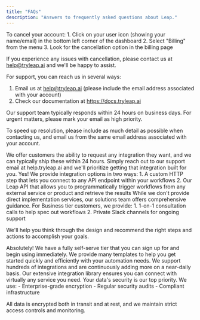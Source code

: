 ```yaml
---
title: "FAQs"
description: "Answers to frequently asked questions about Leap."
---
```


<AccordionGroup>
<Accordion title="How do I cancel my account?">
  To cancel your account:
  1. Click on your user icon (showing your name/email) in the bottom left corner of the dashboard
  2. Select "Billing" from the menu
  3. Look for the cancellation option in the billing page

If you experience any issues with cancellation, please contact us at help@tryleap.ai and we'll be happy to assist.

</Accordion>
<Accordion title="How can I contact support?">
  For support, you can reach us in several ways:

1. Email us at help@tryleap.ai (please include the email address associated with your account)
2. Check our documentation at https://docs.tryleap.ai

Our support team typically responds within 24 hours on business days. For urgent matters, please mark your email as high priority.

To speed up resolution, please include as much detail as possible when contacting us, and email us from the same email address associated with your account.

</Accordion>

<Accordion title="What if Leap doesn't have the integration that I want?">
  We offer customers the ability to request any integration they want, and we
  can typically ship these within 24 hours. Simply reach out to our support
  email at help.tryleap.ai and we'll prioritize getting that integration built
  for you.
</Accordion>

<Accordion title="Can I integrate Leap with my own systems?">
  Yes! We provide integration options in two ways: 1. A custom HTTP step that
  lets you connect to any API endpoint within your workflows 2. Our Leap API
  that allows you to programmatically trigger workflows from any external
  service or product and retrieve the results
</Accordion>

<Accordion title="How can Leap help me design and build workflows?">
  While we don't provide direct implementation services, our solutions team offers comprehensive guidance. For Business tier customers, we provide:
  1. 1-on-1 consultation calls to help spec out workflows
  2. Private Slack channels for ongoing support

We'll help you think through the design and recommend the right steps and actions to accomplish your goals.

</Accordion>

<Accordion title="Can I try Leap by myself?">
  Absolutely! We have a fully self-serve tier that you can sign up for and begin
  using immediately. We provide many templates to help you get started quickly
  and efficiently with your automation needs.
</Accordion>

<Accordion title="How many integrations does Leap support?">
  We support hundreds of integrations and are continuously adding more on a
  near-daily basis. Our extensive integration library ensures you can connect
  with virtually any service you need.
</Accordion>

<Accordion title="How secure is Leap AI for managing my data and workflows?">
  Your data's security is our top priority. We use:
  - Enterprise-grade encryption
  - Regular security audits
  - Compliant infrastructure

All data is encrypted both in transit and at rest, and we maintain strict access controls and monitoring.

</Accordion>
</AccordionGroup>
